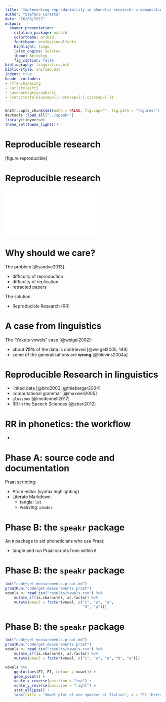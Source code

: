 ```yaml
---
title: 'Implementing reproducibility in phonetic research: a computational workflow'
author: "Stefano Coretta"
date: "26/03/2017"
output: 
  beamer_presentation: 
    citation_package: natbib
    colortheme: orchid
    fonttheme: professionalfonts
    highlight: tango
    latex_engine: xelatex
    theme: Berkeley
    fig_caption: false
bibliography: linguistics.bib
biblio-style: unified.bst
indent: true
header-includes:
- \frenchspacing
- \urlstyle{tt}
- \usepackage{graphicx}
- \setcitestyle{aysep={},notesep={:},citesep={,}}
---
```


```r
knitr::opts_chunk$set(echo = FALSE, fig.cap="", fig.path = "figures/")
devtools::load_all("../speakr")
library(tidyverse)
theme_set(theme_light())
```

# Reproducible research

[figure reproducible]

# Reproducible research

![](figures/replicability.pdf)

# Why should we care?

The problem [@sandve2013]:

- difficulty of reproduction
- difficulty of replication
- retracted papers

The solution:

- Reproducible Research (RR)

# A case from linguistics

The "Yokuts vowels" case [@weigel2002]:

- about **75%** of the data is contrieved [@weigel2005, 149]
- some of the generalisations are **wrong** [@blevins2004a]

# Reproducible Research in linguistics

- linked data [@bird2003; @thieberger2004]
- computational grammar [@maxwell2005]
- `glossbox` [@mcdonnell2017]
- RR in the Speech Sciences [@abari2012]

# RR in phonetics: the workflow

- 

# Phase A: source code and documentation

Praat scripting:

- Atom editor (syntax highlighting)
- Literate Markdown
    - tangle: `lmt`
    - weaving: `pandoc`

# Phase B: the `speakr` package

An `R` package to aid phoneticians who use Praat:

- tangle and run Praat scripts from within `R`

# Phase B: the `speakr` package

```r
lmt("code/get-measurements.praat.md")
praatRun("code/get-measurements.praat")
vowels <- read_csv("results/vowels.csv") %>%
    mutate_if(is.character, as.factor) %>%
    mutate(vowel = factor(vowel, c("i", "e", "a",
                                   "O", "u")))
```

# Phase B: the `speakr` package

```r
lmt("code/get-measurements.praat.md")
praatRun("code/get-measurements.praat")
vowels <- read_csv("results/vowels.csv") %>%
    mutate_if(is.character, as.factor) %>%
    mutate(vowel = factor(vowel, c("i", "e", "a", "O", "u")))
```

```r
vowels %>%
    ggplot(aes(F2, F1, colour = vowel)) +
    geom_point() +
    scale_x_reverse(position = "top") +
    scale_y_reverse(position = "right") +
    stat_ellipse() +
    labs(title = "Vowel plot of one speaker of Italian", x = "F2 (Hertz)", y = "F1 (Hertz)")
```

